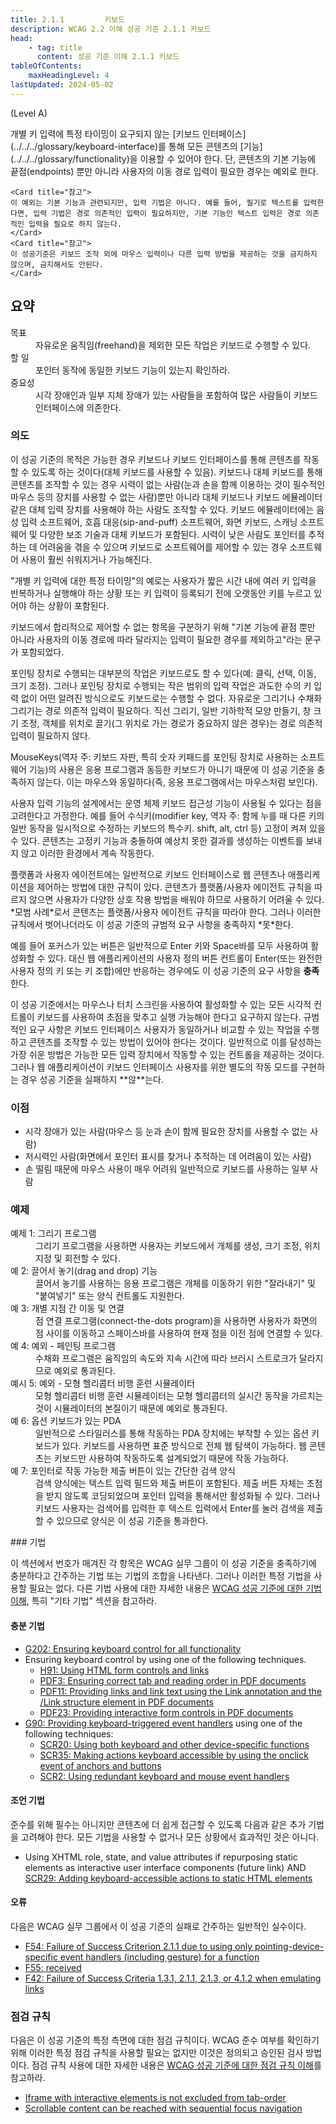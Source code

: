 ```yaml
---
title: 2.1.1         키보드
description: WCAG 2.2 이해 성공 기준 2.1.1 키보드
head:
    - tag: title
      content: 성공 기준 이해 2.1.1 키보드
tableOfContents:
    maxHeadingLevel: 4
lastUpdated: 2024-05-02
---
```



(Level A)

<Card title="성공 기준(SC)">
개별 키 입력에 특정 타이밍이 요구되지 않는 [키보드 인터페이스](../../../glossary/keyboard-interface)를 통해 모든 콘텐츠의 [기능](../../../glossary/functionality)을 이용할 수 있어야 한다. 단, 콘텐츠의 기본 기능에 끝점(endpoints) 뿐만 아니라 사용자의 이동 경로 입력이 필요한 경우는 예외로 한다.

    <Card title="참고">
    이 예외는 기본 기능과 관련되지만, 입력 기법은 아니다. 예를 들어, 필기로 텍스트를 입력한다면, 입력 기법은 경로 의존적인 입력이 필요하지만, 기본 기능인 텍스트 입력은 경로 의존적인 입력을 필요로 하지 않는다.
    </Card>
    <Card title="참고">
    이 성공기준은 키보드 조작 외에 마우스 입력이나 다른 입력 방법을 제공하는 것을 금지하지 않으며, 금지해서도 안된다.
    </Card>
</Card>

## 요약

<dl>
<dt>목표</dt>
<dd>자유로운 움직임(freehand)을 제외한 모든 작업은 키보드로 수행할 수 있다.</dd>
<dt>할 일</dt>
<dd>포인터 동작에 동일한 키보드 기능이 있는지 확인하라.</dd>
<dt>중요성</dt>
<dd>시각 장애인과 일부 지체 장애가 있는 사람들을 포함하여 많은 사람들이 키보드 인터페이스에 의존한다.</dd>
</dl>

### 의도

이 성공 기준의 목적은 가능한 경우 키보드나 키보드 인터페이스를 통해 콘텐츠를 작동할 수 있도록 하는 것이다(대체 키보드를 사용할 수 있음). 키보드나 대체 키보드를 통해 콘텐츠를 조작할 수 있는 경우 시력이 없는 사람(눈과 손을 함께 이용하는 것이 필수적인 마우스 등의 장치를 사용할 수 없는 사람)뿐만 아니라 대체 키보드나 키보드 에뮬레이터 같은 대체 입력 장치를 사용해야 하는 사람도 조작할 수 있다. 키보드 에뮬레이터에는 음성 입력 소프트웨어, 호흡 대응(sip-and-puff) 소프트웨어, 화면 키보드, 스캐닝 소프트웨어 및 다양한 보조 기술과 대체 키보드가 포함된다. 시력이 낮은 사람도 포인터를 추적하는 데 어려움을 겪을 수 있으며 키보드로 소프트웨어를 제어할 수 있는 경우 소프트웨어 사용이 훨씬 쉬워지거나 가능해진다.

"개별 키 입력에 대한 특정 타이밍"의 예로는 사용자가 짧은 시간 내에 여러 키 입력을 반복하거나 실행해야 하는 상황 또는 키 입력이 등록되기 전에 오랫동안 키를 누르고 있어야 하는 상황이 포함된다.

키보드에서 합리적으로 제어할 수 없는 항목을 구분하기 위해 "기본 기능에 끝점 뿐만 아니라 사용자의 이동 경로에 따라 달라지는 입력이 필요한 경우를 제외하고"라는 문구가 포함되었다.

포인팅 장치로 수행되는 대부분의 작업은 키보드로도 할 수 있다(예: 클릭, 선택, 이동, 크기 조정). 그러나 포인팅 장치로 수행되는 작은 범위의 입력 작업은 과도한 수의 키 입력 없이 어떤 알려진 방식으로도 키보드로는 수행할 수 없다. 자유로운 그리기나 수채화 그리기는 경로 의존적 입력이 필요하다. 직선 그리기, 일반 기하학적 모양 만들기, 창 크기 조정, 객체를 위치로 끌기(그 위치로 가는 경로가 중요하지 않은 경우)는 경로 의존적 입력이 필요하지 않다.

MouseKeys(역자 주: 키보드 자판, 특히 숫자 키패드를 포인팅 장치로 사용하는 소프트웨어 기능)의 사용은 응용 프로그램과 동등한 키보드가 아니기 때문에 이 성공 기준을 충족하지 않는다. 이는 마우스와 동일하다(즉, 응용 프로그램에서는 마우스처럼 보인다).

사용자 입력 기능의 설계에서는 운영 체제 키보드 접근성 기능이 사용될 수 있다는 점을 고려한다고 가정한다. 예를 들어 수식키(modifier key, 역자 주: 함께 누를 때 다른 키의 일반 동작을 일시적으로 수정하는 키보드의 특수키. shift, alt, ctrl 등) 고정이 켜져 있을 수 있다. 콘텐츠는 고정키 기능과 충돌하여 예상치 못한 결과를 생성하는 이벤트를 보내지 않고 이러한 환경에서 계속 작동한다.

<Card title="참고">
플랫폼과 사용자 에이전트에는 일반적으로 키보드 인터페이스로 웹 콘텐츠나 애플리케이션을 제어하는 방법에 대한 규칙이 있다. 콘텐츠가 플랫폼/사용자 에이전트 규칙을 따르지 않으면 사용자가 다양한 상호 작용 방법을 배워야 하므로 사용하기 어려울 수 있다. *모범 사례*로서 콘텐츠는 플랫폼/사용자 에이전트 규칙을 따라야 한다. 그러나 이러한 규칙에서 벗어나더라도 이 성공 기준의 규범적 요구 사항을 충족하지 *못*한다.

예를 들어 포커스가 있는 버튼은 일반적으로 Enter 키와 Space바를 모두 사용하여 활성화할 수 있다. 대신 웹 애플리케이션의 사용자 정의 버튼 컨트롤이 Enter(또는 완전한 사용자 정의 키 또는 키 조합)에만 반응하는 경우에도 이 성공 기준의 요구 사항을 **충족**한다.
</Card>

<Card title="참고">
이 성공 기준에서는 마우스나 터치 스크린을 사용하여 활성화할 수 있는 모든 시각적 컨트롤이 키보드를 사용하여 초점을 맞추고 실행 가능해야 한다고 요구하지 않는다. 규범적인 요구 사항은 키보드 인터페이스 사용자가 동일하거나 비교할 수 있는 작업을 수행하고 콘텐츠를 조작할 수 있는 방법이 있어야 한다는 것이다. 일반적으로 이를 달성하는 가장 쉬운 방법은 가능한 모든 입력 장치에서 작동할 수 있는 컨트롤을 제공하는 것이다. 그러나 웹 애플리케이션이 키보드 인터페이스 사용자를 위한 별도의 작동 모드를 구현하는 경우 성공 기준을 실패하지 **않**는다.
</Card>

### 이점

*   시각 장애가 있는 사람(마우스 등 눈과 손이 함께 필요한 장치를 사용할 수 없는 사람)
*   저시력인 사람(화면에서 포인터 표시를 찾거나 추적하는 데 어려움이 있는 사람)
*   손 떨림 때문에 마우스 사용이 매우 어려워 일반적으로 키보드를 사용하는 일부 사람

### 예제

<dl>
    <dt>예제 1: 그리기 프로그램</dt>
    <dd>그리기 프로그램을 사용하면 사용자는 키보드에서 개체를 생성, 크기 조정, 위치 지정 및 회전할 수 있다.</dd>
    <dt>예 2: 끌어서 놓기(drag and drop) 기능</dt>
    <dd>끌어서 놓기를 사용하는 응용 프로그램은 개체를 이동하기 위한 "잘라내기" 및 "붙여넣기" 또는 양식 컨트롤도 지원한다.</dd>
    <dt>예 3: 개별 지점 간 이동 및 연결</dt>
    <dd>점 연결 프로그램(connect-the-dots program)을 사용하면 사용자가 화면의 점 사이를 이동하고 스페이스바를 사용하여 현재 점을 이전 점에 연결할 수 있다.</dd>
    <dt>예 4: 예외 - 페인팅 프로그램</dt>
    <dd>수채화 프로그램은 움직임의 속도와 지속 시간에 따라 브러시 스트로크가 달라지므로 예외로 통과된다.</dd>
    <dt>예시 5: 예외 - 모형 헬리콥터 비행 훈련 시뮬레이터</dt>
    <dd>모형 헬리콥터 비행 훈련 시뮬레이터는 모형 헬리콥터의 실시간 동작을 가르치는 것이 시뮬레이터의 본질이기 때문에 예외로 통과된다.</dd>
    <dt>예 6: 옵션 키보드가 있는 PDA</dt>
    <dd>일반적으로 스타일러스를 통해 작동하는 PDA 장치에는 부착할 수 있는 옵션 키보드가 있다. 키보드를 사용하면 표준 방식으로 전체 웹 탐색이 가능하다. 웹 콘텐츠는 키보드만 사용하여 작동하도록 설계되었기 때문에 작동 가능하다.</dd>
    <dt>예 7: 포인터로 작동 가능한 제출 버튼이 있는 간단한 검색 양식</dt>
    <dd>검색 양식에는 텍스트 입력 필드와 제출 버튼이 포함된다. 제출 버튼 자체는 초점을 받지 않도록 코딩되었으며 포인터 입력을 통해서만 활성화될 수 있다. 그러나 키보드 사용자는 검색어를 입력한 후 텍스트 입력에서 Enter를 눌러 검색을 제출할 수 있으므로 양식은 이 성공 기준을 통과한다.</dd>
</dl>
### 기법

이 섹션에서 번호가 매겨진 각 항목은 WCAG 실무 그룹이 이 성공 기준을 충족하기에 충분하다고 간주하는 기법 또는 기법의 조합을 나타낸다. 그러나 이러한 특정 기법을 사용할 필요는 없다. 다른 기법 사용에 대한 자세한 내용은 [WCAG 성공 기준에 대한 기법 이해](understanding-techniques), 특히 "기타 기법" 섹션을 참고하라.

#### 충분 기법

*   [G202: Ensuring keyboard control for all functionality](https://www.w3.org/WAI/WCAG22/Techniques/general/G202)
*   Ensuring keyboard control by using one of the following techniques.
    *   [H91: Using HTML form controls and links](https://www.w3.org/WAI/WCAG22/Techniques/html/H91)
    *   [PDF3: Ensuring correct tab and reading order in PDF documents](https://www.w3.org/WAI/WCAG22/Techniques/pdf/PDF3)
    *   [PDF11: Providing links and link text using the Link annotation and the /Link structure element in PDF documents](https://www.w3.org/WAI/WCAG22/Techniques/pdf/PDF11)
    *   [PDF23: Providing interactive form controls in PDF documents](https://www.w3.org/WAI/WCAG22/Techniques/pdf/PDF23)
*   [G90: Providing keyboard-triggered event handlers](https://www.w3.org/WAI/WCAG22/Techniques/general/G90) using one of the following techniques:
    *   [SCR20: Using both keyboard and other device-specific functions](https://www.w3.org/WAI/WCAG22/Techniques/client-side-script/SCR20)
    *   [SCR35: Making actions keyboard accessible by using the onclick event of anchors and buttons](https://www.w3.org/WAI/WCAG22/Techniques/client-side-script/SCR35)
    *   [SCR2: Using redundant keyboard and mouse event handlers](https://www.w3.org/WAI/WCAG22/Techniques/client-side-script/SCR2)

#### 조언 기법

준수를 위해 필수는 아니지만 콘텐츠에 더 쉽게 접근할 수 있도록 다음과 같은 추가 기법을 고려해야 한다. 모든 기법을 사용할 수 없거나 모든 상황에서 효과적인 것은 아니다.

*   Using XHTML role, state, and value attributes if repurposing static elements as interactive user interface components (future link) AND [SCR29: Adding keyboard-accessible actions to static HTML elements](https://www.w3.org/WAI/WCAG22/Techniques/client-side-script/SCR29)

#### 오류

다음은 WCAG 실무 그룹에서 이 성공 기준의 실패로 간주하는 일반적인 실수이다.

*   [F54: Failure of Success Criterion 2.1.1 due to using only pointing-device-specific event handlers (including gesture) for a function](https://www.w3.org/WAI/WCAG22/Techniques/failures/F54)
*   [F55: received](https://www.w3.org/WAI/WCAG22/Techniques/failures/F55)
*   [F42: Failure of Success Criteria 1.3.1, 2.1.1, 2.1.3, or 4.1.2 when emulating links](https://www.w3.org/WAI/WCAG22/Techniques/failures/F42)

### 점검 규칙

다음은 이 성공 기준의 특정 측면에 대한 점검 규칙이다. WCAG 준수 여부를 확인하기 위해 이러한 특정 점검 규칙을 사용할 필요는 없지만 이것은 정의되고 승인된 검사 방법이다. 점검 규칙 사용에 대한 자세한 내용은 [WCAG 성공 기준에 대한 점검 규칙 이해](../understanding-act-rules)를 참고하라.

*   [Iframe with interactive elements is not excluded from tab-order](https://www.w3.org/WAI/standards-guidelines/act/rules/akn7bn/)
*   [Scrollable content can be reached with sequential focus navigation](https://www.w3.org/WAI/standards-guidelines/act/rules/0ssw9k/)

